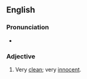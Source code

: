 ==English==

===Pronunciation===
* {{audio|En-au-clean as a hound's tooth.ogg|Audio (AU)|lang=en}}

===Adjective===
{{en-adj|-|head=(as) [[clean]] as a [[hound]]'s [[tooth]]}}

# {{lb|en|simile}} Very [[clean]]; very [[innocent]].